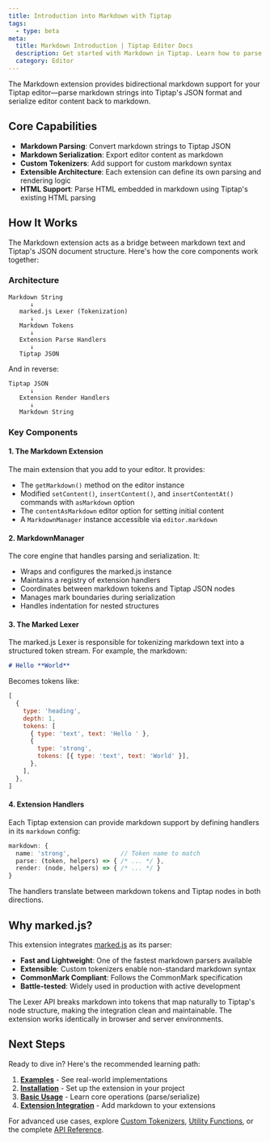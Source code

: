 ```yaml
---
title: Introduction into Markdown with Tiptap
tags:
  - type: beta
meta:
  title: Markdown Introduction | Tiptap Editor Docs
  description: Get started with Markdown in Tiptap. Learn how to parse and render markdown content in your Tiptap editor with our comprehensive guide.
  category: Editor
---
```


The Markdown extension provides bidirectional markdown support for your Tiptap editor—parse markdown strings into Tiptap's JSON format and serialize editor content back to markdown.

## Core Capabilities

- **Markdown Parsing**: Convert markdown strings to Tiptap JSON
- **Markdown Serialization**: Export editor content as markdown
- **Custom Tokenizers**: Add support for custom markdown syntax
- **Extensible Architecture**: Each extension can define its own parsing and rendering logic
- **HTML Support**: Parse HTML embedded in markdown using Tiptap's existing HTML parsing

## How It Works

The Markdown extension acts as a bridge between markdown text and Tiptap's JSON document structure. Here's how the core components work together:

### Architecture

```
Markdown String
      ↓
   marked.js Lexer (Tokenization)
      ↓
   Markdown Tokens
      ↓
   Extension Parse Handlers
      ↓
   Tiptap JSON
```

And in reverse:

```
Tiptap JSON
      ↓
   Extension Render Handlers
      ↓
   Markdown String
```

### Key Components

#### 1. The Markdown Extension

The main extension that you add to your editor. It provides:

- The `getMarkdown()` method on the editor instance
- Modified `setContent()`, `insertContent()`, and `insertContentAt()` commands with `asMarkdown` option
- The `contentAsMarkdown` editor option for setting initial content
- A `MarkdownManager` instance accessible via `editor.markdown`

#### 2. MarkdownManager

The core engine that handles parsing and serialization. It:

- Wraps and configures the marked.js instance
- Maintains a registry of extension handlers
- Coordinates between markdown tokens and Tiptap JSON nodes
- Manages mark boundaries during serialization
- Handles indentation for nested structures

#### 3. The Marked Lexer

The marked.js Lexer is responsible for tokenizing markdown text into a structured token stream. For example, the markdown:

```markdown
# Hello **World**
```

Becomes tokens like:

```js
[
  {
    type: 'heading',
    depth: 1,
    tokens: [
      { type: 'text', text: 'Hello ' },
      {
        type: 'strong',
        tokens: [{ type: 'text', text: 'World' }],
      },
    ],
  },
]
```

#### 4. Extension Handlers

Each Tiptap extension can provide markdown support by defining handlers in its `markdown` config:

```typescript
markdown: {
  name: 'strong',              // Token name to match
  parse: (token, helpers) => { /* ... */ },
  render: (node, helpers) => { /* ... */ }
}
```

The handlers translate between markdown tokens and Tiptap nodes in both directions.

## Why marked.js?

This extension integrates [marked.js](https://marked.js.org) as its parser:

- **Fast and Lightweight**: One of the fastest markdown parsers available
- **Extensible**: Custom tokenizers enable non-standard markdown syntax
- **CommonMark Compliant**: Follows the CommonMark specification
- **Battle-tested**: Widely used in production with active development

The Lexer API breaks markdown into tokens that map naturally to Tiptap's node structure, making the integration clean and maintainable. The extension works identically in browser and server environments.

## Next Steps

Ready to dive in? Here's the recommended learning path:

1. **[Examples](./examples)** - See real-world implementations
2. **[Installation](./installation)** - Set up the extension in your project
3. **[Basic Usage](./basic-usage)** - Learn core operations (parse/serialize)
4. **[Extension Integration](./extension-integration)** - Add markdown to your extensions

For advanced use cases, explore [Custom Tokenizers](./custom-tokenizers), [Utility Functions](./utilities), or the complete [API Reference](./api).
